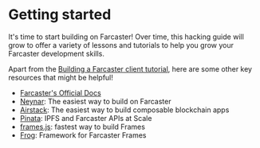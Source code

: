 # Getting started

It's time to start building on Farcaster! Over time, this hacking guide will grow to offer a variety of lessons and tutorials to help you grow your Farcaster development skills.

Apart from the [Building a Farcaster client tutorial](/docs/tutorials/litecast/overview), here are some other key resources that might be helpful!
- [Farcaster's Official Docs](https://docs.farcaster.xyz/)
- [Neynar](https://neynar.com): The easiest way to build on Farcaster
- [Airstack](https://airstack.xyz): The easiest way to build composable blockchain apps
- [Pinata](https://docs.pinata.cloud/farhack): IPFS and Farcaster APIs at Scale
- [frames.js](https://framesjs.org): fastest way to build Frames
- [Frog](https://frog.fm): Framework for Farcaster Frames
